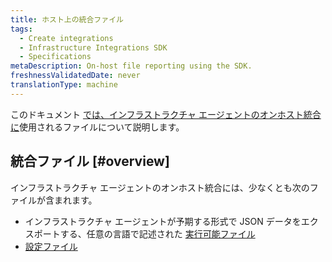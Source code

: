 ```yaml
---
title: ホスト上の統合ファイル
tags:
  - Create integrations
  - Infrastructure Integrations SDK
  - Specifications
metaDescription: On-host file reporting using the SDK.
freshnessValidatedDate: never
translationType: machine
---
```


このドキュメント [では、インフラストラクチャ エージェントのオンホスト統合に](/docs/infrastructure/host-integrations/installation/install-infrastructure-host-integrations)使用されるファイルについて説明します。

## 統合ファイル [#overview]

インフラストラクチャ エージェントのオンホスト統合には、少なくとも次のファイルが含まれます。

* インフラストラクチャ エージェントが予期する形式で JSON データをエクスポートする、任意の言語で記述された [実行可能ファイル](/docs/infrastructure/infrastructure-integrations/custom-integrations/create-integration-executable-file)
* [設定ファイル](/docs/create-integrations/infrastructure-integrations-sdk/specifications/host-integrations-standard-configuration-format)